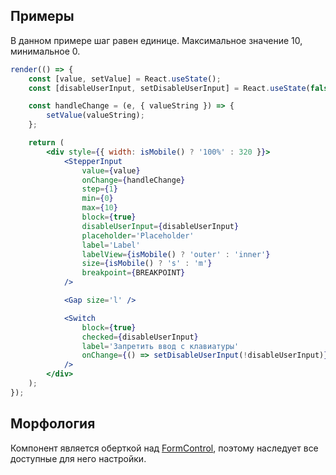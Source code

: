## Примеры

В данном примере шаг равен единице. Максимальное значение 10, минимальное 0.

```jsx live
render(() => {
    const [value, setValue] = React.useState();
    const [disableUserInput, setDisableUserInput] = React.useState(false);

    const handleChange = (e, { valueString }) => {
        setValue(valueString);
    };

    return (
        <div style={{ width: isMobile() ? '100%' : 320 }}>
            <StepperInput
                value={value}
                onChange={handleChange}
                step={1}
                min={0}
                max={10}
                block={true}
                disableUserInput={disableUserInput}
                placeholder='Placeholder'
                label='Label'
                labelView={isMobile() ? 'outer' : 'inner'}
                size={isMobile() ? 's' : 'm'}
                breakpoint={BREAKPOINT}
            />

            <Gap size='l' />

            <Switch
                block={true}
                checked={disableUserInput}
                label='Запретить ввод с клавиатуры'
                onChange={() => setDisableUserInput(!disableUserInput)}
            />
        </div>
    );
});
```

## Морфология

Компонент является оберткой над [FormControl](?path=/docs/formcontrol--docs), поэтому наследует все доступные для него настройки.
